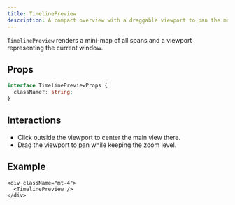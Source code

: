 ```yaml
---
title: TimelinePreview
description: A compact overview with a draggable viewport to pan the main timeline.
---
```


`TimelinePreview` renders a mini-map of all spans and a viewport representing the current window.

## Props

```ts
interface TimelinePreviewProps {
  className?: string;
}
```

## Interactions

- Click outside the viewport to center the main view there.
- Drag the viewport to pan while keeping the zoom level.

## Example

```tsx
<div className="mt-4">
  <TimelinePreview />
</div>
```
